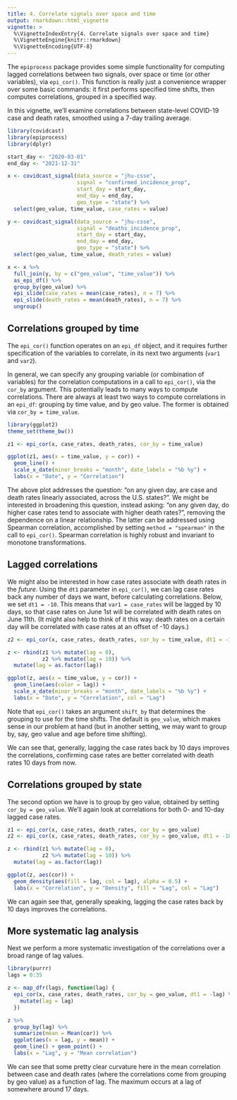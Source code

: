 ```yaml
---
title: 4. Correlate signals over space and time
output: rmarkdown::html_vignette
vignette: >
  %\VignetteIndexEntry{4. Correlate signals over space and time}
  %\VignetteEngine{knitr::rmarkdown}
  %\VignetteEncoding{UTF-8}
---
```


The `epiprocess` package provides some simple functionality for computing lagged
correlations between two signals, over space or time (or other variables), via
`epi_cor()`. This function is really just a convenience wrapper over some basic
commands: it first performs specified time shifts, then computes correlations, 
grouped in a specified way.

In this vignette, we'll examine correlations between state-level COVID-19 case
and death rates, smoothed using a 7-day trailing average. 

```r
library(covidcast)
library(epiprocess)
library(dplyr)

start_day <- "2020-03-01"
end_day <- "2021-12-31"

x <- covidcast_signal(data_source = "jhu-csse", 
                      signal = "confirmed_incidence_prop",
                      start_day = start_day, 
                      end_day = end_day,
                      geo_type = "state") %>%
  select(geo_value, time_value, case_rates = value) 

y <- covidcast_signal(data_source = "jhu-csse", 
                      signal = "deaths_incidence_prop",
                      start_day = start_day, 
                      end_day = end_day,
                      geo_type = "state") %>%
  select(geo_value, time_value, death_rates = value) 

x <- x %>%
  full_join(y, by = c("geo_value", "time_value")) %>%
  as_epi_df() %>%
  group_by(geo_value) %>%
  epi_slide(case_rates = mean(case_rates), n = 7) %>%
  epi_slide(death_rates = mean(death_rates), n = 7) %>%
  ungroup()
```

## Correlations grouped by time

The `epi_cor()` function operates on an `epi_df` object, and it requires further
specification of the variables to correlate, in its next two arguments (`var1`
and `var2`).

In general, we can specify any grouping variable (or combination of variables)
for the correlation computations in a call to `epi_cor()`, via the `cor_by`
argument. This potentially leads to many ways to compute correlations. There are
always at least two ways to compute correlations in an `epi_df`: grouping by
time value, and by geo value. The former is obtained via `cor_by = time_value`.

```r
library(ggplot2)
theme_set(theme_bw())

z1 <- epi_cor(x, case_rates, death_rates, cor_by = time_value)

ggplot(z1, aes(x = time_value, y = cor)) + 
  geom_line() +
  scale_x_date(minor_breaks = "month", date_labels = "%b %y") +
  labs(x = "Date", y = "Correlation")
```

The above plot addresses the question: "on any given day, are case and death
rates linearly associated, across the U.S. states?". We might be interested in
broadening this question, instead asking: "on any given day, do higher case
rates tend to associate with higher death rates?", removing the dependence on a
linear relationship. The latter can be addressed using Spearman correlation,
accomplished by setting `method = "spearman"` in the call to `epi_cor()`.
Spearman correlation is highly robust and invariant to monotone transformations.

## Lagged correlations

We might also be interested in how case rates associate with death rates in the
*future*. Using the `dt1` parameter in `epi_cor()`, we can lag case rates back
any number of days we want, before calculating correlations. Below, we set `dt1
= -10`. This means that `var1 = case_rates` will be lagged by 10 days, so that
case rates on June 1st will be correlated with death rates on June 11th.  (It
might also help to think of it this way: death rates on a certain day will be
correlated with case rates at an offset of -10 days.)

```r
z2 <- epi_cor(x, case_rates, death_rates, cor_by = time_value, dt1 = -10)

z <- rbind(z1 %>% mutate(lag = 0), 
           z2 %>% mutate(lag = 10)) %>%
  mutate(lag = as.factor(lag))

ggplot(z, aes(x = time_value, y = cor)) +
  geom_line(aes(color = lag)) +
  scale_x_date(minor_breaks = "month", date_labels = "%b %y") +
  labs(x = "Date", y = "Correlation", col = "Lag") 
```

Note that `epi_cor()` takes an argument `shift_by` that determines the grouping
to use for the time shifts. The default is `geo_value`, which makes sense in our
problem at hand (but in another setting, we may want to group by, say, geo value 
and age before time shifting).

We can see that, generally, lagging the case rates back by 10 days improves the
correlations, confirming case rates are better correlated with death rates 10
days from now.

## Correlations grouped by state

The second option we have is to group by geo value, obtained by setting `cor_by
= geo_value`. We'll again look at correlations for both 0- and 10-day lagged 
case rates.

```r
z1 <- epi_cor(x, case_rates, death_rates, cor_by = geo_value)
z2 <- epi_cor(x, case_rates, death_rates, cor_by = geo_value, dt1 = -10)

z <- rbind(z1 %>% mutate(lag = 0), 
           z2 %>% mutate(lag = 10)) %>%
  mutate(lag = as.factor(lag))

ggplot(z, aes(cor)) +
  geom_density(aes(fill = lag, col = lag), alpha = 0.5) +
  labs(x = "Correlation", y = "Density", fill = "Lag", col = "Lag") 
```

We can again see that, generally speaking, lagging the case rates back by 10 
days improves the correlations.

## More systematic lag analysis

Next we perform a more systematic investigation of the correlations over a broad 
range of lag values. 

```r
library(purrr)
lags = 0:35

z <- map_dfr(lags, function(lag) {
  epi_cor(x, case_rates, death_rates, cor_by = geo_value, dt1 = -lag) %>% 
    mutate(lag = lag) 
  })

z %>%
  group_by(lag) %>%
  summarize(mean = Mean(cor)) %>%
  ggplot(aes(x = lag, y = mean)) + 
  geom_line() + geom_point() +
  labs(x = "Lag", y = "Mean correlation")
```

We can see that some pretty clear curvature here in the mean correlation between 
case and death rates (where the correlations come from grouping by geo value) as
a function of lag. The maximum occurs at a lag of somewhere around 17 days.
